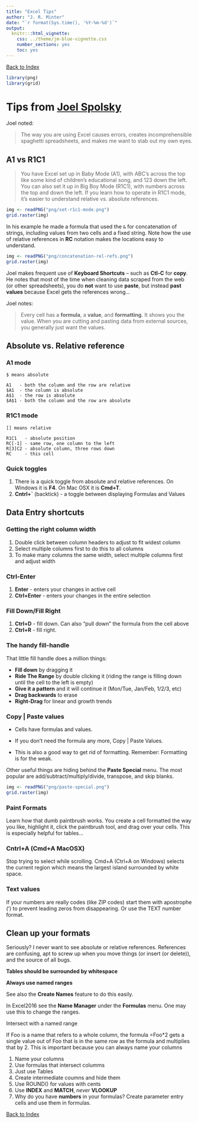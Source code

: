 ```yaml
---
title: "Excel Tips"
author: "J. R. Minter"
date: "`r format(Sys.time(), '%Y-%m-%d')`"
output:
  knitr:::html_vignette:
    css: ../theme/jm-blue-vignette.css
    number_sections: yes
    toc: yes
---
```

[Back to Index](../README.html)

```r
library(png)
library(grid)
```

# Tips from [Joel Spolsky](https://www.youtube.com/watch?v=0nbkaYsR94c)

Joel noted:

> The way you are using Excel causes errors, creates incomprehensible
spaghetti spreadsheets, and makes me want to stab out my own eyes.

## A1 vs R1C1

> You have Excel set up in Baby Mode (A1), with ABC's across the top like some
kind of children's educational song, and 123 down the left. You can also set
it up in Big Boy Mode (R1C1), with numbers across the top and down the left.
If you learn how to operate in R1C1 mode, it's easier to understand relative
vs. absolute references.

```r
img <- readPNG("png/set-r1c1-mode.png")
grid.raster(img)
```

In his example he made a formula that used the `&` for concatenation of strings,
including values from two cells and a fixed string. Note how the use of relative
references in **RC** notation makes the locations easy to understand.


```r
img <- readPNG("png/concatenation-rel-refs.png")
grid.raster(img)
```

Joel makes frequent use of **Keyboard Shortcuts** -- such as **Ctl-C** for
**copy**. He notes that most of the time when cleaning data scraped from
the web (or other spreadsheets), you do **not** want to use **paste**, but
instead **past values** because Excel gets the references wrong...

Joel notes:

> Every cell has a **formula**, a **value**, and **formatting**. It shows you
the value. When you are cutting and pasting data from external sources, you
generally just want the values.

## Absolute vs. Relative reference

### A1 mode

```
$ means absolute

A1   - both the column and the row are relative
$A1  - the column is absolute
A$1  - the row is absolute
$A$1 - both the column and the row are absolute
```

### R1C1 mode

```
[] means relative

R1C1   - absolute position
RC[-1] - same row, one column to the left
R[3]C2 - absolute column, three rows down
RC     - this cell
```

### Quick toggles

1. There is a quick toggle from absolute and relative references. On Windows it
is **F4**. On Mac OSX it is **Cmd+T**.
2. **Cntrl+`** (backtick) - a toggle between displaying Formulas and Values

## Data Entry shortcuts

### Getting the right column width

1. Double click between column headers to adjust to fit widest column
2. Select multiple columns first to do this to all columns
3. To make many columns the same width, select multiple columns first and
adjust width

### Ctrl-Enter

1. **Enter** - enters your changes in active cell
2. **Ctrl+Enter** - enters your changes in the entire selection

### Fill Down/Fill Right

1. **Ctrl+D** - fill down. Can also "pull down" the formula from the cell above
2. **Ctrl+R** - fill right.

### The handy fill-handle

That little fill handle does a million things:

- **Fill down** by dragging it
- **Ride The Range** by double clicking it (riding the range is filling down until the cell to the left is empty)
- **Give it a pattern** and it will continue it (Mon/Tue, Jan/Feb, 1/2/3, etc)
- **Drag backwards** to erase
- **Right-Drag** for linear and growth trends

### Copy | Paste values

- Cells have formulas and values.

- If you don't need the formula any more, Copy | Paste Values.

- This is also a good way to get rid of formatting. Remember: Formatting is for the weak.

Other useful things are hiding behind the **Paste Special** menu. The most popular are add/subtract/multiply/divide, transpose, and skip blanks.


```r
img <- readPNG("png/paste-special.png")
grid.raster(img)
```

### Paint Formats

Learn how that dumb paintbrush works. You create a cell formatted the way you like, highlight it, click the paintbrush tool, and drag over your cells. This is especially helpful for tables...

### Cntrl+A (Cmd+A MacOSX)

Stop trying to select while scrolling. Cmd+A (Ctrl+A on Windows) selects the
current region which means the largest island surrounded by white space.

### Text values

If your numbers are really codes (like ZIP codes) start them with apostrophe (') to prevent leading zeros from disappearing. Or use the TEXT number format.

## Clean up your formats

Seriously? I never want to see absolute or relative references. References are confusing, apt to screw up when you move things (or insert (or delete)), and the source of all bugs.

**Tables should be surrounded by whitespace**

**Always use named ranges**

See also the **Create Names** feature to do this easily.

In Excel2016 see the **Name Manager** under the **Formulas** menu.
One may use this to change the ranges.

Intersect with a named range

If Foo is a name that refers to a whole column, the formula =Foo*2 gets a single value out of Foo that is in the same row as the formula and multiplies that by 2. This is important because you can always name your columns

1. Name your columns
2. Use formulas that intersect columms
3. Just use Tables
4. Create intermediate coumns and hide them
5. Use ROUND() for values with cents
6. Use **INDEX** and **MATCH**,  *never* **VLOOKUP**
7. Why do you have **numbers** in your formulas? Create parameter entry cells and use them in formulas.

[Back to Index](../README.html)
